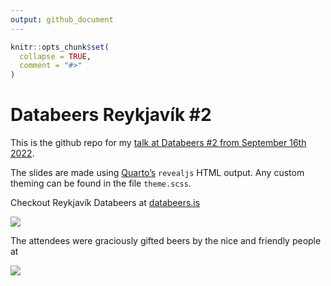 ```yaml
---
output: github_document
---
```


<!-- README.md is generated from README.Rmd. Please edit that file -->

```r
knitr::opts_chunk$set(
  collapse = TRUE,
  comment = "#>"
)
```

# Databeers Reykjavík #2

This is the github repo for my [talk at Databeers #2 from September 16th 2022](https://bggj.is/databeers).

The slides are made using [Quarto's](Quarto.org) `revealjs` HTML output. Any custom theming can be found in the file `theme.scss`.


Checkout Reykjavík Databeers at [databeers.is](https://databeers.is)



![](images/databeers.png){fig-align="center"}


The attendees were graciously gifted beers by the nice and friendly people at

![](images/keboola.png){fig-align="center"}